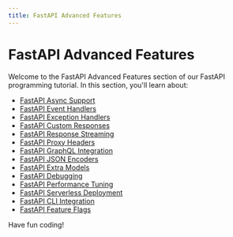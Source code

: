 ```yaml
---
title: FastAPI Advanced Features
---
```


# FastAPI Advanced Features

Welcome to the FastAPI Advanced Features section of our FastAPI programming tutorial. In this section, you'll learn about:

- [FastAPI Async Support](./0-fastapi-async-support.mdx)
- [FastAPI Event Handlers](./1-fastapi-event-handlers.mdx)
- [FastAPI Exception Handlers](./2-fastapi-exception-handlers.mdx)
- [FastAPI Custom Responses](./3-fastapi-custom-responses.mdx)
- [FastAPI Response Streaming](./4-fastapi-response-streaming.mdx)
- [FastAPI Proxy Headers](./5-fastapi-proxy-headers.mdx)
- [FastAPI GraphQL Integration](./6-fastapi-graphql-integration.mdx)
- [FastAPI JSON Encoders](./7-fastapi-json-encoders.mdx)
- [FastAPI Extra Models](./8-fastapi-extra-models.mdx)
- [FastAPI Debugging](./9-fastapi-debugging.mdx)
- [FastAPI Performance Tuning](./10-fastapi-performance-tuning.mdx)
- [FastAPI Serverless Deployment](./11-fastapi-serverless-deployment.mdx)
- [FastAPI CLI Integration](./12-fastapi-cli-integration.mdx)
- [FastAPI Feature Flags](./13-fastapi-feature-flags.mdx)

Have fun coding!
